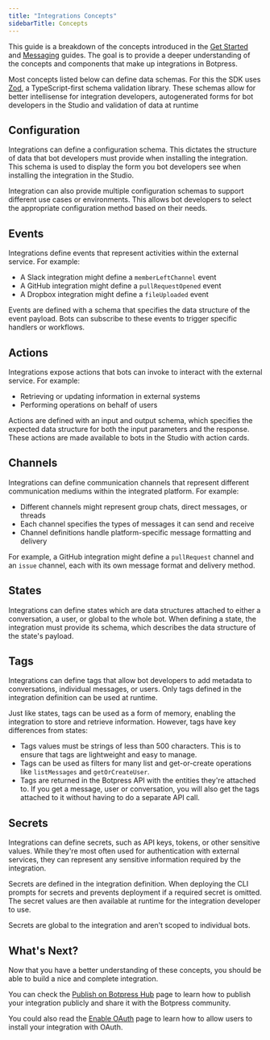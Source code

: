 ```yaml
---
title: "Integrations Concepts"
sidebarTitle: Concepts
---
```


This guide is a breakdown of the concepts introduced in the [Get Started](./getting-started) and [Messaging](./messaging) guides. The goal is to provide a deeper understanding of the concepts and components that make up integrations in Botpress.

<Note>Most concepts listed below can define data schemas. For this the SDK uses [Zod](https://zod.dev), a TypeScript-first schema validation library. These schemas allow for better intellisense for integration developers, autogenerated forms for bot developers in the Studio and validation of data at runtime</Note>

## Configuration

Integrations can define a configuration schema. This dictates the structure of data that bot developers must provide when installing the integration. This schema is used to display the form you bot developers see when installing the integration in the Studio.

Integration can also provide multiple configuration schemas to support different use cases or environments. This allows bot developers to select the appropriate configuration method based on their needs.

## Events

Integrations define events that represent activities within the external service. For example:

- A Slack integration might define a `memberLeftChannel` event
- A GitHub integration might define a `pullRequestOpened` event
- A Dropbox integration might define a `fileUploaded` event

Events are defined with a schema that specifies the data structure of the event payload. Bots can subscribe to these events to trigger specific handlers or workflows.

## Actions

Integrations expose actions that bots can invoke to interact with the external service. For example:

- Retrieving or updating information in external systems
- Performing operations on behalf of users

Actions are defined with an input and output schema, which specifies the expected data structure for both the input parameters and the response. These actions are made available to bots in the Studio with action cards.

## Channels

Integrations can define communication channels that represent different communication mediums within the integrated platform. For example:

- Different channels might represent group chats, direct messages, or threads
- Each channel specifies the types of messages it can send and receive
- Channel definitions handle platform-specific message formatting and delivery

For example, a GitHub integration might define a `pullRequest` channel and an `issue` channel, each with its own message format and delivery method.

## States

Integrations can define states which are data structures attached to either a conversation, a user, or global to the whole bot. When defining a state, the integration must provide its schema, which describes the data structure of the state's payload.

## Tags

Integrations can define tags that allow bot developers to add metadata to conversations, individual messages, or users. Only tags defined in the integration definition can be used at runtime.

Just like states, tags can be used as a form of memory, enabling the integration to store and retrieve information. However, tags have key differences from states:

- Tags values must be strings of less than 500 characters. This is to ensure that tags are lightweight and easy to manage.
- Tags can be used as filters for many list and get-or-create operations like `listMessages` and `getOrCreateUser`.
- Tags are returned in the Botpress API with the entities they're attached to. If you get a message, user or conversation, you will also get the tags attached to it without having to do a separate API call.

## Secrets

Integrations can define secrets, such as API keys, tokens, or other sensitive values. While they're most often used for authentication with external services, they can represent any sensitive information required by the integration.

Secrets are defined in the integration definition. When deploying the CLI prompts for secrets and prevents deployment if a required secret is omitted. The secret values are then available at runtime for the integration developer to use.

Secrets are global to the integration and aren't scoped to individual bots.

## What's Next?

Now that you have a better understanding of these concepts, you should be able to build a nice and complete integration.

You can check the [Publish on Botpress Hub](./publish-your-integration-on-botpress-hub) page to learn how to publish your integration publicly and share it with the Botpress community.

You could also read the [Enable OAuth](./enable-oauth) page to learn how to allow users to install your integration with OAuth.
